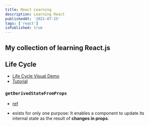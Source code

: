 ```yaml
---
title: React Learning
description: Learning React
publishedAt: '2021-07-25'
tags: ['react']
isPublished: true
---
```


## My collection of learning React.js

## Life Cycle

- [Life Cycle Visual Demo](https://projects.wojtekmaj.pl/react-lifecycle-methods-diagram/)
- [Tutorial](https://blog.logrocket.com/react-lifecycle-methods-tutorial-examples)

### `getDerivedStateFromProps`

- [ref](https://reactjs.org/blog/2018/06/07/you-probably-dont-need-derived-state.html)

- exists for only one purpose: It enables a component to update its internal state as the result of **changes in props**.
